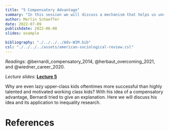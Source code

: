 ```yaml
---
title: "5 Compensatory Advantage"
summary: "In this session we will discuss a mechanism that helps us understand why upper class kids fare better, even the one's who're not that smart and motivated"
author: Merlin Schaeffer
date: 2022-07-09
publishdate: 2022-06-08
slides: example

bibliography: "./../../../Adv-WIM.bib"
csl: "./../../../assets/american-sociological-review.csl"
---
```


*Readings:* @bernardi_compensatory_2014, @herbaut_overcoming_2021, and @wiedner_career_2020.

*Lecture slides:* [**Lecture 5**](/Sessions/1-Intro/1-Intro.html)

<!-- ![](/Sessions/1-Correlation-n-Regression/1-Correlation-n-Regression_files/figure-html/min_resid-1.png) -->

Why are even lazy upper-class kids oftentimes more successful than highly talented and motivated working class kids? With his idea of a compensatory advantage, Bernardi tried to give an explanation. Here we will discuss his idea and its application to inequality research.

# References